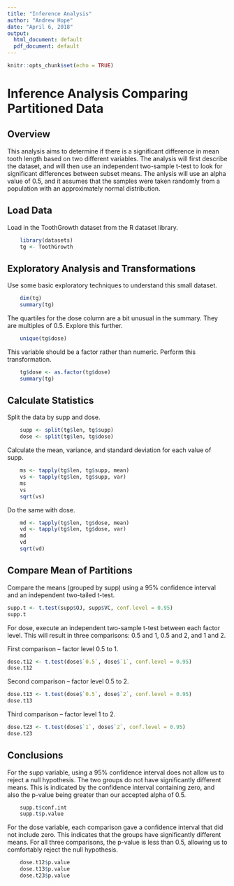 ```yaml
---
title: "Inference Analysis"
author: "Andrew Hope"
date: "April 6, 2018"
output:
  html_document: default
  pdf_document: default
---
```


```r
knitr::opts_chunk$set(echo = TRUE)
```
# Inference Analysis Comparing Partitioned Data
## Overview
This analysis aims to determine if there is a significant difference in mean tooth length based on two different variables. The analysis will first describe the dataset, and will then use an independent two-sample t-test to look for significant differences between subset means. The anlysis will use an alpha value of 0.5, and it assumes that the samples were taken randomly from a population with an approximately normal distribution.

## Load Data
Load in the ToothGrowth dataset from the R dataset library.
```r
    library(datasets)
    tg <- ToothGrowth
```
## Exploratory Analysis and Transformations
Use some basic exploratory techniques to understand this small dataset.
```r
    dim(tg)
    summary(tg)
```
The quartiles for the dose column are a bit unusual in the summary. They are multiples of 0.5. Explore this further.
```r
    unique(tg$dose)
```
This variable should be a factor rather than numeric. Perform this transformation.
```r
    tg$dose <- as.factor(tg$dose)
    summary(tg)
```
## Calculate Statistics
Split the data by supp and dose.
```r
    supp <- split(tg$len, tg$supp)
    dose <- split(tg$len, tg$dose)
```
Calculate the mean, variance, and standard deviation for each value of supp. 
```r
    ms <- tapply(tg$len, tg$supp, mean)
    vs <- tapply(tg$len, tg$supp, var)
    ms
    vs
    sqrt(vs)
```
Do the same with dose.
```r
    md <- tapply(tg$len, tg$dose, mean)
    vd <- tapply(tg$len, tg$dose, var)
    md
    vd
    sqrt(vd)
```
## Compare Mean of Partitions
Compare the means (grouped by supp) using a 95% confidence interval and an independent two-tailed t-test.

```r
supp.t <- t.test(supp$OJ, supp$VC, conf.level = 0.95)
supp.t
```

For dose, execute an independent two-sample t-test between each factor level. This will result in three comparisons: 0.5 and 1, 0.5 and 2, and 1 and 2.  

First comparison -- factor level 0.5 to 1.
```r
dose.t12 <- t.test(dose$`0.5`, dose$`1`, conf.level = 0.95)
dose.t12
```

Second comparison -- factor level 0.5 to 2.
```r
dose.t13 <- t.test(dose$`0.5`, dose$`2`, conf.level = 0.95)
dose.t13
```

Third comparison -- factor level 1 to 2.
```r
dose.t23 <- t.test(dose$`1`, dose$`2`, conf.level = 0.95)
dose.t23
```

## Conclusions
For the supp variable, using a 95% confidence interval does not allow us to reject a null hypothesis. The two groups do not have significantly different means. This is indicated by the confidence interval containing zero, and also the p-value being greater than our accepted alpha of 0.5. 
```r
    supp.t$conf.int
    supp.t$p.value
```
For the dose variable, each comparison gave a confidence interval that did not include zero. This indicates that the groups have significantly different means. For all three comparisons, the p-value is less than 0.5, allowing us to comfortably reject the null hypothesis.
```r
    dose.t12$p.value
    dose.t13$p.value
    dose.t23$p.value
```